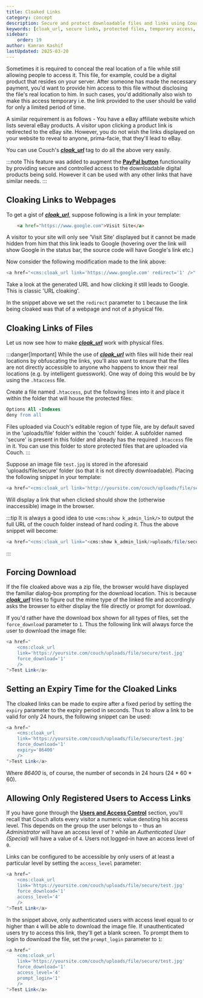 ```yaml
---
title: Cloaked Links
category: concept
description: Secure and protect downloadable files and links using CouchCMS's cloak_url tag.
keywords: [cloak_url, secure links, protected files, temporary access, forced downloads, user access control]
sidebar:
    order: 19
author: Kamran Kashif
lastUpdated: 2025-03-20
---
```


Sometimes it is required to conceal the real location of a file while still allowing people to access it.
This file, for example, could be a digital product that resides on your server. After someone has made the necessary payment, you'd want to provide him access to this file without disclosing the file's real location to him.
In such cases, you'd additionally also wish to make this access temporary i.e. the link provided to the user should be valid for only a limited period of time.

A similar requirement is as follows - You have a eBay affiliate website which lists several eBay products. A visitor upon clicking a product link is redirected to the eBay site. However, you do not wish the links displayed on your website to reveal to anyone, prima-facie, that they'll lead to eBay.

You can use Couch's [***cloak_url***](../../tags-reference/cloak_url/) tag to do all the above very easily.

:::note
This feature was added to augment the [**PayPal button**](../paypal/) functionality by providing secure and controlled access to the downloadable digital products being sold. However it can be used with any other links that have similar needs.
:::

## Cloaking Links to Webpages

To get a gist of [***cloak_url***](../../tags-reference/cloak_url/), suppose following is a link in your template:

```html
    <a href="https://www.google.com">Visit Site</a>
```

A visitor to your site will only see 'Visit Site' displayed but it cannot be made hidden from him that this link leads to Google (hovering over the link will show Google in the status bar, the source code will have Google's link etc.)

Now consider the following modification made to the link above:

```php
<a href="<cms:cloak_url link='https://www.google.com' redirect='1' />" >Visit Site</a>
```

Take a look at the generated URL and how clicking it still leads to Google. This is classic 'URL cloaking'.

In the snippet above we set the `redirect` parameter to `1` because the link being cloaked was that of a webpage and not of a physical file.

## Cloaking Links of Files

Let us now see how to make [***cloak_url***](../../tags-reference/cloak_url/) work with physical files.

:::danger[Important]
While the use of [***cloak_url***](../../tags-reference/cloak_url/) with files will hide their real locations by obfuscating the links, you'll also want to ensure that the files are not directly accessible to anyone who happens to know their real locations (e.g. by intelligent guesswork). One way of doing this would be by using the `.htaccess` file.

Create a file named `.htaccess`, put the following lines into it and place it within the folder that will house the protected files:

```apache title=".htaccess"
Options All -Indexes
deny from all
```

Files uploaded via Couch's editable region of type file, are by default saved in the 'uploads/file' folder within the 'couch' folder. A subfolder named 'secure' is present in this folder and already has the required `.htaccess` file in it.
You can use this folder to store protected files that are uploaded via Couch.
:::

Suppose an image file `test.jpg` is stored in the aforesaid 'uploads/file/secure' folder (so that it is not directly downloadable).
Placing the following snippet in your template:

```php
<a href="<cms:cloak_url link='http://yoursite.com/couch/uploads/file/secure/test.jpg' />">Test Link</a>
```

Will display a link that when clicked should show the (otherwise inaccessible) image in the browser.

:::tip
It is always a good idea to use `<cms:show k_admin_link/>` to output the full URL of the couch folder instead of hard coding it. Thus the above snippet will become:

```php
<a href="<cms:cloak_url link="<cms:show k_admin_link/>uploads/file/secure/test.jpg" />">Test Link</a>
```

:::

## Forcing Download

If the file cloaked above was a zip file, the browser would have displayed the familiar dialog-box prompting for the download location.
This is because [***cloak_url***](../../tags-reference/cloak_url/) tries to figure out the mime type of the linked file and accordingly asks the browser to either display the file directly or prompt for download.

If you'd rather have the download box shown for all types of files, set the `force_download` parameter to `1`.
Thus the following link will always force the user to download the image file:

```php
<a href="
    <cms:cloak_url
    link='https://yoursite.com/couch/uploads/file/secure/test.jpg'
    force_download='1'
    />
">Test Link</a>
```

## Setting an Expiry Time for the Cloaked Links

The cloaked links can be made to expire after a fixed period by setting the `expiry` parameter to the expiry period in seconds.
Thus to allow a link to be valid for only 24 hours, the following snippet can be used:

```php
<a href="
    <cms:cloak_url
    link='https://yoursite.com/couch/uploads/file/secure/test.jpg'
    force_download='1'
    expiry='86400'
    />
">Test Link</a>
```

Where *86400* is, of course, the number of seconds in 24 hours (24 * 60 * 60).

## Allowing Only Registered Users to Access Links

If you have gone through the [**Users and Access Control**](../users/) section, you'll recall that Couch allots every visitor a numeric value denoting his access level. This depends on the group the user belongs to - thus an *Administrator* will have an access level of `7` while an *Authenticated User (Special)* will have a value of `4`. Users not logged-in have an access level of `0`.

Links can be configured to be accessible by only users of at least a particular level by setting the `access_level` parameter:

```php
<a href="
    <cms:cloak_url
    link='https://yoursite.com/couch/uploads/file/secure/test.jpg'
    force_download='1'
    access_level='4'
    />
">Test Link</a>
```

In the snippet above, only authenticated users with access level equal to or higher than `4` will be able to download the image file.
If unauthenticated users try to access this link, they'll get a blank screen.
To prompt them to login to download the file, set the `prompt_login` parameter to `1`:

```php
<a href="
    <cms:cloak_url
    link='https://yoursite.com/couch/uploads/file/secure/test.jpg'
    force_download='1'
    access_level='4'
    prompt_login='1'
    />
">Test Link</a>
```
